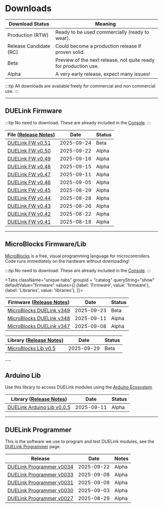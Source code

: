 # Downloads


Download Status | Meaning
--- | ---
Production (RTW) | Ready to be used commercially (ready to wear).
Release Candidate (RC) | Could become a production release if proven solid.
Beta | Preview of the next release, not quite ready for production use.
Alpha | A very early release, expect many issues!

:::tip
All downloads are available freely for commercial and non commercial use.
:::

---

## DUELink Firmware

:::tip
No need to download. These are already included in the [Console](./console).
:::

File ([Release Notes](/docs/release-notes)) | Date | Status
--- | --- | ---
<a download href="/bin/fw/duelink-fw-v051.hex">DUELink FW v0.51</a> | 2025-09-24 | Beta
<a download href="/bin/fw/duelink-fw-v050.hex">DUELink FW v0.50</a> | 2025-09-22 | Alpha
<a download href="/bin/fw/duelink-fw-v049.hex">DUELink FW v0.49</a> | 2025-09-16 | Alpha
<a download href="/bin/fw/duelink-fw-v048.hex">DUELink FW v0.48</a> | 2025-09-15 | Alpha
<a download href="/bin/fw/duelink-fw-v047.hex">DUELink FW v0.47</a> | 2025-09-11 | Alpha
<a download href="/bin/fw/duelink-fw-v046.hex">DUELink FW v0.46</a> | 2025-09-05 | Alpha
<a download href="/bin/fw/duelink-fw-v045.hex">DUELink FW v0.45</a> | 2025-08-29 | Alpha
<a download href="/bin/fw/duelink-fw-v044.hex">DUELink FW v0.44</a> | 2025-08-28 | Alpha
<a download href="/bin/fw/duelink-fw-v043.hex">DUELink FW v0.43</a> | 2025-08-26 | Alpha
<a download href="/bin/fw/duelink-fw-v042.hex">DUELink FW v0.42</a> | 2025-08-22 | Alpha
<a download href="/bin/fw/duelink-fw-v041.hex">DUELink FW v0.41</a> | 2025-08-18 | Alpha

---

## MicroBlocks Firmware/Lib

[MicroBlocks](/docs/language/microblocks) is a free, visual programming language for microcontrollers. Code runs immediately on the hardware without downloading!

:::tip
No need to download. These are already included in the [Console](./console).
:::

<Tabs className="unique-tabs" groupid = "catalog" queryString="show" defaultValue="firmware"
  values={[
    {label: 'Firmware', value: 'firmware'},
    {label: 'Libraries', value: 'libraries'},
  ]}>

<TabItem value="firmware">

Firmware ([Release Notes](/docs/release-notes)) | Date | Status
--- | --- | --- |
<a download href="/bin/microblocks/duelink-microblocks-v349.hex">MicroBlocks DUELink v349</a> | 2025-09-23 | Beta
<a download href="/bin/microblocks/duelink-microblocks-v348.hex">MicroBlocks DUELink v348</a> | 2025-09-11 | Alpha
<a download href="/bin/microblocks/duelink-microblocks-v347.hex">MicroBlocks DUELink v347</a> | 2025-09-08 | Alpha


</TabItem>

<TabItem value="libraries">

Library ([Release Notes](/docs/release-notes)) | Date | Status
--- | ---------- | ------- |
<a download href="/code/libraries/microblocks/microblocks-lib-v0.5.zip">MicroBlocks Lib v0.5</a> | 2025-09-29 | Beta

</TabItem>
</Tabs>
---

## Arduino Lib

Use this library to access DUELink modules using the [Arduino Ecosystem](./hw/arduino). 

Library ([Release Notes](/docs/release-notes))                   | Date       | Status
--- | --- | ---
<a download href="/code/libraries/arduino/duelink-libraries-arduino-0.0.5.zip">DUELink Arduino Lib v0.0.5</a> | 2025-09-11 | Alpha
---

## DUELink Programmer

This is the software we use to program and test DUELink modules, see the [DUELink Programmer](./programmer) page.

Release | Date | Notes
--- | --- | ---
<a download href="/bin/prog/DUELink Programmer Setup v0034.msi">DUELink Programmer v0034</a> | 2025-09-22 | Alpha
<a download href="/bin/prog/DUELink Programmer Setup v0033.msi">DUELink Programmer v0033</a> | 2025-09-08 | Alpha
<a download href="/bin/prog/DUELink Programmer Setup v0031.msi">DUELink Programmer v0031</a> | 2025-09-08 | Alpha
<a download href="/bin/prog/DUELink Programmer Setup v0030.msi">DUELink Programmer v0030</a> | 2025-09-03 | Alpha
<a download href="/bin/prog/DUELink Programmer Setup v0027.msi">DUELink Programmer v0027</a> | 2025-08-29 | Alpha